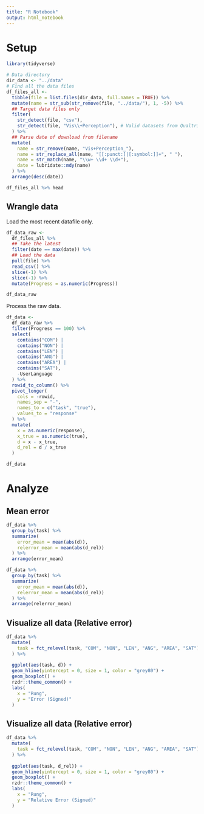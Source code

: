 ```yaml
---
title: "R Notebook"
output: html_notebook
---
```


# Setup

```r
library(tidyverse)

# Data directory
dir_data <- "../data"
# Find all the data files
df_files_all <-
  tibble(file = list.files(dir_data, full.names = TRUE)) %>%
  mutate(name = str_sub(str_remove(file, "../data/"), 1, -5)) %>% 
  ## Target data files only
  filter(
    str_detect(file, "csv"),
    str_detect(file, "Vis\\+Perception"), # Valid datasets from Qualtrics Survey
  ) %>% 
  ## Parse date of download from filename
  mutate(
    name = str_remove(name, "Vis+Perception_"),
    name = str_replace_all(name, "[[:punct:]|[:symbol:]]+", " "),
    name = str_match(name, "\\w+ \\d+ \\d+"),
    date = lubridate::mdy(name)
  ) %>% 
  arrange(desc(date))

df_files_all %>% head
```

## Wrangle data

Load the most recent datafile only.

```r
df_data_raw <- 
  df_files_all %>% 
  ## Take the latest
  filter(date == max(date)) %>% 
  ## Load the data
  pull(file) %>% 
  read_csv() %>% 
  slice(-1) %>% 
  slice(-1) %>% 
  mutate(Progress = as.numeric(Progress))

df_data_raw
```

Process the raw data.

```r
df_data <- 
  df_data_raw %>% 
  filter(Progress == 100) %>% 
  select(
    contains("COM") | 
    contains("NON") | 
    contains("LEN") |
    contains("ANG") |
    contains("AREA") |
    contains("SAT"),
    -UserLanguage
  ) %>% 
  rowid_to_column() %>% 
  pivot_longer(
    cols = -rowid,
    names_sep = "-",
    names_to = c("task", "true"),
    values_to = "response"
  ) %>% 
  mutate(
    x = as.numeric(response),
    x_true = as.numeric(true),
    d = x - x_true,
    d_rel = d / x_true
  )

df_data
```


# Analyze

## Mean error

```r
df_data %>% 
  group_by(task) %>% 
  summarize(
    error_mean = mean(abs(d)),
    relerror_mean = mean(abs(d_rel))
  ) %>% 
  arrange(error_mean)
```



```r
df_data %>% 
  group_by(task) %>% 
  summarize(
    error_mean = mean(abs(d)),
    relerror_mean = mean(abs(d_rel))
  ) %>% 
  arrange(relerror_mean)
```


## Visualize all data (Relative error)

```r
df_data %>% 
  mutate(
    task = fct_relevel(task, "COM", "NON", "LEN", "ANG", "AREA", "SAT")
  ) %>% 
  
  ggplot(aes(task, d)) +
  geom_hline(yintercept = 0, size = 1, color = "grey80") +
  geom_boxplot() +
  rzdr::theme_common() +
  labs(
    x = "Rung",
    y = "Error (Signed)"
  )
```

## Visualize all data (Relative error)

```r
df_data %>% 
  mutate(
    task = fct_relevel(task, "COM", "NON", "LEN", "ANG", "AREA", "SAT")
  ) %>% 
  
  ggplot(aes(task, d_rel)) +
  geom_hline(yintercept = 0, size = 1, color = "grey80") +
  geom_boxplot() +
  rzdr::theme_common() +
  labs(
    x = "Rung",
    y = "Relative Error (Signed)"
  )
```


